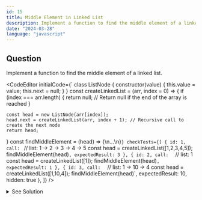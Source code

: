 ```yaml
---
id: 15
title: Middle Element in Linked List
description: Implement a function to find the middle element of a linked list.
date: "2024-03-28"
language: "javascript"
---
```


## Question
Implement a function to find the middle element of a linked list.

<CodeEditor 
    initialCode={`
class ListNode {
    constructor(value) {
        this.value = value;
        this.next = null;
        }
}
const createLinkedList = (arr, index = 0) => {
    if (index === arr.length) {
        return null; // Return null if the end of the array is reached
    }

    const head = new ListNode(arr[index]);
    head.next = createLinkedList(arr, index + 1); // Recursive call to create the next node
    return head;
} 
const findMiddleElement = (head) => {\n...\n}`}
    checkTests={[
        {
        id: 1,
        call: `
        // list: 1 -> 2 -> 3 -> 4 -> 5 
        const head = createLinkedList([1,2,3,4,5]);
        findMiddleElement(head)`,
        expectedResult: 3
        },
        {
        id: 2,
        call: 
        `
        // list: 1 
        const head = createLinkedList([1]);
        findMiddleElement(head)`,
        expectedResult: 1
        },
        {
        id: 3,
        call: 
        `
        // list: 1 -> 10 -> 4 
        const head = createLinkedList([1,10,4]);
        findMiddleElement(head)`,
        expectedResult: 10,
        hidden: true
        },
        ]}
/>

<details>
  <summary>See Solution</summary>

## Solution

### Basic idea
To find the middle element of a linked list, we can use the two-pointer technique.
We can have two pointers, `slow` and `fast`, starting from the head of the linked list.
The `slow` pointer moves one step at a time, while the `fast` pointer moves two steps at a time.
When the `fast` pointer reaches the end of the list, the `slow` pointer will be at the middle element.

```js
const findMiddleElement = (head) => {
    if (!head) {
        return null; // Empty list
    }
    
    let slow = head;
    let fast = head;
    
    // Move fast pointer two steps ahead and slow pointer one step ahead
    // When fast pointer reaches the end, slow pointer will be at the middle
    while (fast && fast.next) {
        slow = slow.next;
        fast = fast.next.next;
    }
    
    return slow.value;
}


```

### Algorithm Detailed Explanation
1. Initialize two pointers, `slow` and `fast`, pointing to the head of the linked list.
2. Traverse the linked list using the two-pointer technique:
    - Move the `slow` pointer one step ahead.
    - Move the `fast` pointer two steps ahead.
3. When the `fast` pointer reaches the end of the list (i.e., `fast` or `fast.next` is `null`), the `slow` pointer will be at the middle element.
4. Return the value of the middle element.

## Complexity Analysis
The time complexity of this solution is O(n), where n is the number of nodes in the linked list.
The space complexity is O(1) since we are using only two pointers.

</details>


